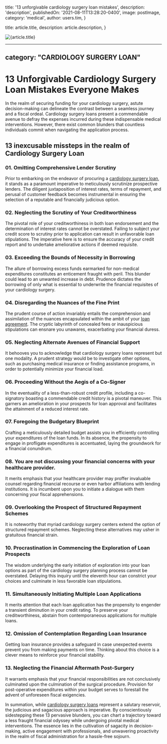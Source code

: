 
  title: '13 unforgivable cardiology surgery loan mistakes',
  description: 'description',
  publishedOn: '2021-08-11T13:28:20-0400',
  image: postImage,
  category: 'medical',
  author: users.tim,
}

  title: article.title,
  description: article.description,
}


<Image src={postImage} alt={article.title} />

---
category: "CARDIOLOGY SURGERY LOAN"
---

# 13 Unforgivable Cardiology Surgery Loan Mistakes Everyone Makes

In the realm of securing funding for your cardiology surgery, astute decision-making can delineate the contrast between a seamless journey and a fiscal ordeal. Cardiology surgery loans present a commendable avenue to defray the expenses incurred during these indispensable medical interventions. However, there exist common blunders that countless individuals commit when navigating the application process.

## 13 inexcusable missteps in the realm of Cardiology Surgery Loan

### 01. Omitting Comprehensive Lender Scrutiny

Prior to embarking on the endeavor of procuring a [cardiology surgery loan](https://tlc.com.au/), it stands as a paramount imperative to meticulously scrutinize prospective lenders. The diligent juxtaposition of interest rates, terms of repayment, and perusal of customer feedback becomes instrumental in ensuring the selection of a reputable and financially judicious option.

### 02. Neglecting the Scrutiny of Your Creditworthiness

The pivotal role of your creditworthiness in both loan endorsement and the determination of interest rates cannot be overstated. Failing to subject your credit score to scrutiny prior to application can result in unfavorable loan stipulations. The imperative here is to ensure the accuracy of your credit report and to undertake ameliorative actions if deemed requisite.

### 03. Exceeding the Bounds of Necessity in Borrowing

The allure of borrowing excess funds earmarked for non-medical expenditures constitutes an enticement fraught with peril. This blunder could lead to an unwanted increase in debt. Prudence dictates the borrowing of only what is essential to underwrite the financial requisites of your cardiology surgery.

### 04. Disregarding the Nuances of the Fine Print

The prudent course of action invariably entails the comprehension and assimilation of the nuances encapsulated within the ambit of your [loan agreement](https://en.wikipedia.org/wiki/Loan_agreement). The cryptic labyrinth of concealed fees or inauspicious stipulations can ensnare you unawares, exacerbating your financial duress.

### 05. Neglecting Alternate Avenues of Financial Support

It behooves you to acknowledge that cardiology surgery loans represent but one modality. A prudent strategy would be to investigate other options, such as purchasing medical insurance or finding assistance programs, in order to potentially minimize your financial load.

### 06. Proceeding Without the Aegis of a Co-Signer

In the eventuality of a less-than-robust credit profile, including a co-signatory boasting a commendable credit history is a pivotal maneuver. This garners an amelioration in your prospects for loan approval and facilitates the attainment of a reduced interest rate.

### 07. Foregoing the Budgetary Blueprint

Crafting a meticulously detailed budget assists you in efficiently controlling your expenditures of the loan funds. In its absence, the propensity to engage in profligate expenditures is accentuated, laying the groundwork for a financial conundrum.

### 08. You are not discussing your financial concerns with your healthcare provider.

It merits emphasis that your healthcare provider may proffer invaluable counsel regarding financial recourse or even harbor affiliations with lending institutions. It is incumbent upon you to initiate a dialogue with them concerning your fiscal apprehensions.

### 09. Overlooking the Prospect of Structured Repayment Schemes

It is noteworthy that myriad cardiology surgery centers extend the option of structured repayment schemes. Neglecting these alternatives may usher in gratuitous financial strain.

### 10. Procrastination in Commencing the Exploration of Loan Prospects

The wisdom underlying the early initiation of exploration into your loan options as part of the cardiology surgery planning process cannot be overstated. Delaying this inquiry until the eleventh hour can constrict your choices and culminate in less favorable loan stipulations.

### 11. Simultaneously Initiating Multiple Loan Applications

It merits attention that each loan application has the propensity to engender a transient diminution in your credit rating. To preserve your creditworthiness, abstain from contemporaneous applications for multiple loans.

### 12. Omission of Contemplation Regarding Loan Insurance

Getting loan insurance provides a safeguard in case unexpected events prevent you from making payments on time. Thinking about this choice is a clever means to reinforce your financial stability.

### 13. Neglecting the Financial Aftermath Post-Surgery

It warrants emphasis that your financial responsibilities are not conclusively culminated upon the culmination of the surgical procedure. Provision for post-operative expenditures within your budget serves to forestall the advent of unforeseen fiscal exigencies.

In summation, while [cardiology surgery loans](https://totalifestylecredit.blogspot.com/2023/07/smiling-hearts-financially-smart.html) represent a salutary reservoir, the judicious and sagacious approach is imperative. By conscientiously sidestepping these 13 pervasive blunders, you can chart a trajectory toward a less fraught financial odyssey while undergoing pivotal medical interventions. The essence lies in the cultivation of sagacity in decision-making, active engagement with professionals, and unwavering proactivity in the realm of fiscal administration for a hassle-free sojourn.
